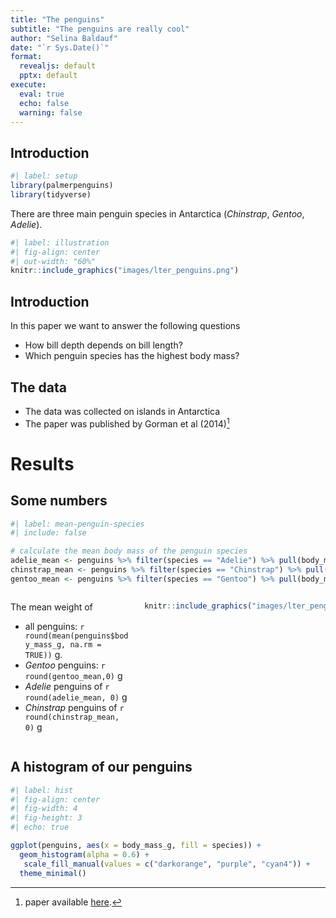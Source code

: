 ```yaml
---
title: "The penguins"
subtitle: "The penguins are really cool"
author: "Selina Baldauf"
date: "`r Sys.Date()`"
format: 
  revealjs: default
  pptx: default
execute: 
  eval: true
  echo: false
  warning: false
---
```


## Introduction


```r
#| label: setup
library(palmerpenguins)
library(tidyverse)
```



There are three main penguin species in Antarctica (*Chinstrap*, *Gentoo*, *Adelie*).

```r
#| label: illustration
#| fig-align: center
#| out-width: "60%"
knitr::include_graphics("images/lter_penguins.png")
```

## Introduction

In this paper we want to answer the following questions

::: {.incremental}

- How bill depth depends on bill length?
- Which penguin species has the highest body mass?

:::

## The data

- The data was collected on islands in Antarctica
- The paper was published by Gorman et al (2014)^[paper available [here](https://doi.org/10.1371/journal.pone.0090081).]

# Results

## Some numbers

```r
#| label: mean-penguin-species
#| include: false

# calculate the mean body mass of the penguin species
adelie_mean <- penguins %>% filter(species == "Adelie") %>% pull(body_mass_g) %>% mean(na.rm = TRUE) 
chinstrap_mean <- penguins %>% filter(species == "Chinstrap") %>% pull(body_mass_g) %>% mean(na.rm = TRUE) 
gentoo_mean <- penguins %>% filter(species == "Gentoo") %>% pull(body_mass_g) %>% mean(na.rm = TRUE) 
```

:::: {.columns}

::: {.column width="40%"}

The mean weight of

- all penguins: `r round(mean(penguins$body_mass_g, na.rm = TRUE))` g.
- *Gentoo* penguins: `r round(gentoo_mean,0)` g
- *Adelie* penguins of `r round(adelie_mean, 0)` g
- *Chinstrap* penguins of `r round(chinstrap_mean, 0)` g

:::

::: {.column width="60%"}

```r
knitr::include_graphics("images/lter_penguins.png")
```

:::

::::

## A histogram of our penguins

```r
#| label: hist
#| fig-align: center
#| fig-width: 4
#| fig-height: 3
#| echo: true

ggplot(penguins, aes(x = body_mass_g, fill = species)) +
  geom_histogram(alpha = 0.6) +
   scale_fill_manual(values = c("darkorange", "purple", "cyan4")) +
  theme_minimal()
```